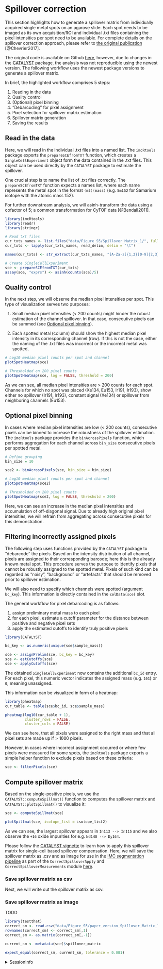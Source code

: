 # Spillover correction

This section highlights how to generate a spillover matrix from individually
acquired single metal spots on an agarose slide. Each spot needs to be imaged as
its own acquisition/ROI and individual .txt files containing the pixel
intensities per spot need to be available. For complete details on the spillover
correction approach, please refer to [the original
publication](https://www.cell.com/cell-systems/fulltext/S2405-4712(18)30063-2) [@Chevrier2017].

The original code is available on Github
[here](https://github.com/BodenmillerGroup/cyTOFcompensation), however, due to
changes in the
[CATALYST](https://bioconductor.org/packages/release/bioc/html/CATALYST.html)
package, the analysis was not reproducible using the newest version. The
following workflow uses the newest package versions to generate a spillover
matrix.

In brief, the highlighted workflow comprises 5 steps:

1. Reading in the data
2. Quality control 
3. (Optional) pixel binning
4. "Debarcoding" for pixel assignment
5. Pixel selection for spillover matrix estimation
6. Spillover matrix generation
7. Saving the results

## Read in the data

Here, we will read in the individual .txt files into a named list. The
`imcRtools` package exports the `prepareSCEfromTXT` function, which creates a
`SingleCellExperiment` object form the data contained in the .txt files. This
object can be used directly by the `CATALYST` package to estimate the spillover.

One crucial step is to name the list of .txt files correctly. The
`prepareSCEfromTXT` function expects a names list, where each name represents
the metal spot in the format `(mt)(mass)` (e.g. `Sm152` for Samarium isotope
with the atomic mass 152).

For further downstream analysis, we will asinh-transform the data using a
cofactor of 5; a common transformation for CyTOF data [@Bendall2011].

```r
library(imcRtools)
library(readr)
library(stringr)

# Read txt files
cur_txts_names <- list.files("data/Figure_S5/Spillover_Matrix_1/", full.names = TRUE)
cur_txts <- lapply(cur_txts_names, read_delim, delim = "\t")

names(cur_txts) <- str_extract(cur_txts_names, "[A-Za-z]{1,2}[0-9]{2,3}")

# Create SingleCellExperiment
sce <- prepareSCEfromTXT(cur_txts) 
assay(sce, "exprs") <- asinh(counts(sce)/5)
```

## Quality control

In the next step, we will observe the median pixel intensities per spot.
This type of visualization serves two purposes:

1. Small median pixel intensities (< 200 counts) might hinder the robust
estimation of the channel spillover. In that case, consecutive pixels can be
summed (see [Optional pixel binning](#pixel_binning)).

2. Each spotted metal (column) should show the highest median pixel intensity in its
corresponding channel (row). If this is not the case, either the naming of the
.txt files was incorrect or the incorrect metal was spotted.

```r
# Log10 median pixel counts per spot and channel
plotSpotHeatmap(sce)

# Thresholded on 200 pixel counts
plotSpotHeatmap(sce, log = FALSE, threshold = 200)
```

As we can see, all median pixel intensities are > 200 counts for each spot.
Channels for which no spot was placed (Xe134, Eu153, Ir191, Ir193), show either
no spillover (Ir191, Ir193), constant signal (Xe134) or spillover from
neighboring channels (Eu153).

## Optional pixel binning {#pixel_binning}

In cases where median pixel intensities are low (< 200 counts), consecutive
pixels can be binned to increase the robustness of the spillover estimation.
The `imcRtools` package provides the `binAcrossPixels` function,
which performs aggregation for each channel across `bin_size` consecutive pixels 
per spotted metal.

```r
# Define grouping
bin_size = 10

sce2 <- binAcrossPixels(sce, bin_size = bin_size)

# Log10 median pixel counts per spot and channel
plotSpotHeatmap(sce2)

# Thresholded on 200 pixel counts
plotSpotHeatmap(sce2, log = FALSE, threshold = 200)
```

Here, we can see an increase in the median pixel intensities and accumulation of
off-diagonal signal. Due to already high original pixel intensities, we will
refrain from aggregating across consecutive pixels for this demonstration.

## Filtering incorrectly assigned pixels

The following step uses functions provided by the `CATALYST` package to
"debarcode" the pixels. Based on the intensity distribution of all channel,
pixels are assigned to their corresponding barcode; here this is the already
known metal spot. This procedure serves the purpose to identify pixels that
cannot be robustly assigned to the spotted metal. Pixels of such kind can be
regarded as "noisy", "background" or "artefacts" that should be removed prior to
spillover estimation.

We will also need to specify which channels were spotted (argument `bc_key`).
This information is directly contained in the `colData(sce)` slot.

The general workflow for pixel debarcoding is as follows:

1. assign preliminary metal mass to each pixel
2. for each pixel, estimate a cutoff parameter for the distance between 
positive and negative pixel sets
3. apply the estimated cutoffs to identify truly positive pixels

```r
library(CATALYST)

bc_key <- as.numeric(unique(sce$sample_mass))

sce <- assignPrelim(sce, bc_key = bc_key)
sce <- estCutoffs(sce)
sce <- applyCutoffs(sce)
```

The obtained `SingleCellExperiment` now contains the additional `bc_id` entry.
For each pixel, this numeric vector indicates the assigned mass (e.g. `161`) or
`0`, meaning unassigned. 

This information can be visualized in form of a heatmap:

```r
library(pheatmap)
cur_table <- table(sce$bc_id, sce$sample_mass)

pheatmap(log10(cur_table + 1),
         cluster_rows = FALSE,
         cluster_cols = FALSE)
```

We can see here, that all pixels were assigned to the right mass and that all
pixel sets are made up if > 1000 pixels.

However, in cases where incorrect assignment occurred or where few pixels were
measured for some spots, the `imcRtools` package exports a simple helper
function to exclude pixels based on these criteria:

```r
sce <- filterPixels(sce)
```

## Compute spillover matrix

Based on the single-positive pixels, we use the `CATALYST::computeSpillmat()`
function to computes the spillover matrix and `CATALYST::plotSpillmat()` to
visualize it:

```r
sce <- computeSpillmat(sce)

plotSpillmat(sce, isotope_list = isotope_list2)
```

As we can see, the largest spillover appears in `In113 --> In115` and we also
observe the `+16` oxide impurities for e.g. `Nd148 --> Dy164`.

Please follow the [CATALYST vignette](https://bioconductor.org/packages/release/bioc/vignettes/CATALYST/inst/doc/preprocessing.html#compensation)
to learn how to apply this spillover matrix for single-cell based spillover
compensation. Here, we will save the spillover matrix as .csv and as image for
use in the [IMC segmentation
pipeline](https://github.com/BodenmillerGroup/ImcSegmentationPipeline) as part
of the `CorrectSpilloverApply` and `CorrectSpilloverMeasurements` module
[here](https://github.com/BodenmillerGroup/ImcPluginsCP).

### Save spillover matrix as csv

Next, we will write out the spillover matrix as csv.

### Save spillover matrix as image

TODO

```r
library(testthat)
correct_sm <- read.csv("data/Figure_S5/paper_version_Spillover_Matrix_1_sm.csv")
rownames(correct_sm) <- correct_sm[,1]
correct_sm <- as.matrix(correct_sm[,-1])

current_sm <- metadata(sce)$spillover_matrix

expect_equal(correct_sm, current_sm, tolerance = 0.001)
```

<details>
   <summary>SessionInfo</summary>
   
```r
sessionInfo()
```
</details>

